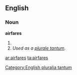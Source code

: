 ==English==

===Noun===
'''airfares'''

# {{plural of|[[airfare]]}}
# ''Used as a [[Appendix:Glossary#plurale tantum|plurale tantum]].''

[[Category:English pluralia tantum]]

[[ar:airfares]]
[[ta:airfares]]